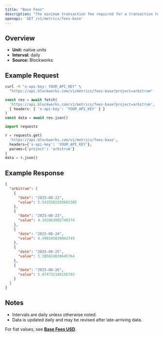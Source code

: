 ```yaml
---
title: "Base Fees"
description: "The minimum transaction fee required for a transaction to be included in a block"
openapi: 'GET /v1/metrics/fees-base'
---
```


## Overview

- **Unit:** native units
- **Interval:** daily
- **Source:** Blockworks

## Example Request

<CodeGroup>

```bash cURL
curl -H "x-api-key: YOUR_API_KEY" \
  "https://api.blockworks.com/v1/metrics/fees-base?project=arbitrum"
```

```typescript TypeScript
const res = await fetch(
  'https://api.blockworks.com/v1/metrics/fees-base?project=arbitrum',
  { headers: { 'x-api-key': 'YOUR_API_KEY' } }
)
const data = await res.json()
```

```python Python
import requests

r = requests.get(
  'https://api.blockworks.com/v1/metrics/fees-base',
  headers={'x-api-key': 'YOUR_API_KEY'},
  params={'project': 'arbitrum'}
)
data = r.json()
```

</CodeGroup>

## Example Response

```json
{
  "arbitrum": [
    {
      "date": "2025-08-22",
      "value": 5.5435582205602385
    },
    {
      "date": "2025-08-23",
      "value": 4.192063002749174
    },
    {
      "date": "2025-08-24",
      "value": 4.499345839942749
    },
    {
      "date": "2025-08-25",
      "value": 5.385824830645764
    },
    {
      "date": "2025-08-26",
      "value": 5.074732140156793
    }
  ]
}
```

## Notes
- Intervals are daily unless otherwise noted.
- Data is updated daily and may be revised after late-arriving data.


<Note>For fiat values, see **[Base Fees USD](./fees-base-usd)**.</Note>